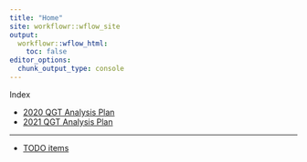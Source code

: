 ```yaml
---
title: "Home"
site: workflowr::wflow_site
output:
  workflowr::wflow_html:
    toc: false
editor_options:
  chunk_output_type: console
---
```



Index

- [2020 QGT Analysis Plan](2020_analysis_plan.html)
- [2021 QGT Analysis Plan](2021_analysis_plan.html)

----
- [TODO items](todo-list.html)
